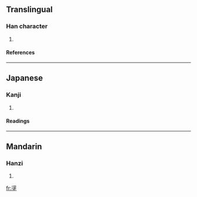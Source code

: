 ==Translingual==
===Han character===
{{Han char|rn=32|rad=土|as=10|sn=13|four=3610<sub>4</sub>|canj=水土土 (EGG), X水土土 (XEGG)}}
# {{defn|Han|sort=土10}}
====References====
{{Han ref|kx=0236.190|dkj=05358|dj=0474.100|hdz=10474.070|uh=5863|ud=22627|bh=DCF0|bd=56560}}
----
==Japanese==
===Kanji===
{{ja-kanji|grade=|rs=土10}}
# {{defn|Japanese}} 
====Readings====
{{ja-readings|on=[[てい]] (tei), [[ちょう]] (chō)|kun=[[とほる]] (tohoru)}}
----
==Mandarin==
===Hanzi===
{{cmn-hanzi|pin=[[chěng]] ([[cheng3]]), [[xuān]] ([[xuan1]])|wg=ch'eng<sup>3</sup>, hsüan<sup>1</sup>}}
# {{defn|Mandarin}}

[[fr:塣]]